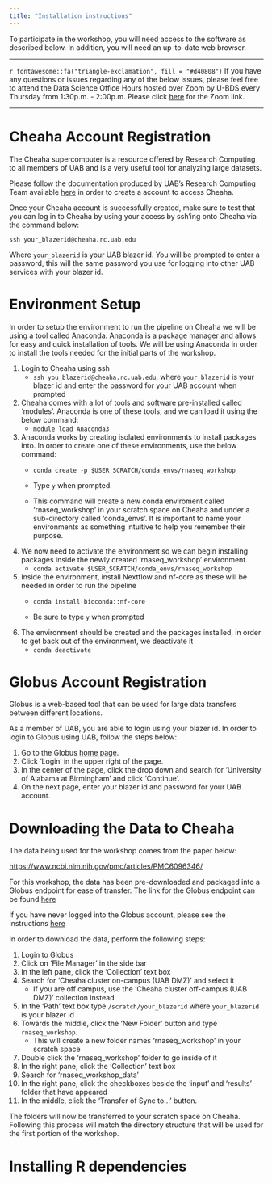 ```yaml
---
title: "Installation instructions"
---
```


To participate in the workshop, you will need access to the software as described below.
In addition, you will need an up-to-date web browser.

___

`r fontawesome::fa("triangle-exclamation", fill = "#d40808")` If you have any questions or
issues regarding any of the below issues, please feel free to attend the Data 
Science Office Hours hosted over Zoom by U-BDS every Thursday from 
1:30p.m. - 2:00p.m. Please click 
[here](https://uab.zoom.us/meeting/register/tZ0rduCuqzotGtHShsawHLyRROqH3Sdz71mf) 
for the Zoom link.

___

# Cheaha Account Registration {#cheaha_account}

The Cheaha supercomputer is a resource offered by Research Computing to all 
members of UAB and is a very useful tool for analyzing large datasets.

Please follow the documentation produced by UAB's Research Computing Team available [here](https://docs.rc.uab.edu/account_management/cheaha_account/#creating-a-new-account) 
in order to create a account to access Cheaha.

Once your Cheaha account is successfully created, make sure to test that you can
log in to Cheaha by using your access by ssh'ing onto Cheaha via the command below:

```         
ssh your_blazerid@cheaha.rc.uab.edu
```

Where `your_blazerid` is your UAB blazer id. You will be prompted to enter a password,
this will the same password you use for logging into other UAB services with your
blazer id.

# Environment Setup

In order to setup the environment to run the pipeline on Cheaha we will be using
a tool called Anaconda. Anaconda is a package manager and allows for easy and 
quick installation of tools. We will be using Anaconda in order to install the 
tools needed for the initial parts of the workshop.

1.  Login to Cheaha using ssh
    -   `ssh you_blazerid@cheaha.rc.uab.edu`, where `your_blazerid` is your blazer
    id and enter the password for your UAB account when prompted
2.  Cheaha comes with a lot of tools and software pre-installed called 'modules'.
    Anaconda is one of these tools, and we can load it using the below command:
    -   `module load Anaconda3`
3.  Anaconda works by creating isolated environments to install packages into. 
    In order to create one of these environments, use the below command:
    -   `conda create -p $USER_SCRATCH/conda_envs/rnaseq_workshop`

    -   Type `y` when prompted.

    -   This command will create a new conda enviroment called 'rnaseq_workshop' in
    your scratch space on Cheaha and under a sub-directory called 'conda_envs'. 
    It is important to name your environments as something intuitive to help you
    remember their purpose.
4.  We now need to activate the environment so we can begin installing packages
    inside the newly created 'rnaseq_workshop' environment.
    -   `conda activate $USER_SCRATCH/conda_envs/rnaseq_workshop`
5.  Inside the environment, install Nextflow and nf-core as these will be needed
    in order to run the pipeline
    -   `conda install bioconda::nf-core`

    -   Be sure to type `y` when prompted
6.  The environment should be created and the packages installed, in order to get
    back out of the environment, we deactivate it
    -   `conda deactivate`

# Globus Account Registration {#globus_account}

Globus is a web-based tool that can be used for large data transfers between 
different locations.

As a member of UAB, you are able to login using your blazer id. In order to
login to Globus using UAB, follow the steps below:

1.  Go to the Globus [home page](https://www.globus.org/).
2.  Click 'Login' in the upper right of the page.
3.  In the center of the page, click the drop down and search for 
'University of Alabama at Birmingham' and click 'Continue'.
4.  On the next page, enter your blazer id and password for your UAB account.

# Downloading the Data to Cheaha {#data_download}

The data being used for the workshop comes from the paper below:

<https://www.ncbi.nlm.nih.gov/pmc/articles/PMC6096346/>

For this workshop, the data has been pre-downloaded and packaged into a Globus
endpoint for ease of transfer. The link for the Globus endpoint can be found [here](https://app.globus.org/file-manager?origin_id=c8838c0b-c94c-4970-9194-c32f20911e28&origin_path=%2F)

If you have never logged into the Globus account, please see the instructions [here](#globus_account)

In order to download the data, perform the following steps:

1.  Login to Globus
2.  Click on 'File Manager' in the side bar
3.  In the left pane, click the 'Collection' text box
4.  Search for 'Cheaha cluster on-campus (UAB DMZ)' and select it
    -   If you are off campus, use the 'Cheaha cluster off-campus (UAB DMZ)' collection instead
5.  In the 'Path' text box type `/scratch/your_blazerid` where `your_blazerid` is your blazer id
6.  Towards the middle, click the 'New Folder' button and type `rnaseq_workshop`.
    -   This will create a new folder names 'rnaseq_workshop' in your scratch space
7.  Double click the 'rnaseq_workshop' folder to go inside of it
8.  In the right pane, click the 'Collection' text box
9.  Search for 'rnaseq_workshop_data'
10. In the right pane, click the checkboxes beside the 'input' and 'results' folder that have appeared
11. In the middle, click the 'Transfer of Sync to...' button.

The folders will now be transferred to your scratch space on Cheaha. 
Following this process will match the directory structure that will be used for the first portion of the workshop.

# Installing R dependencies

<!-- TODO: see issue #2 -->